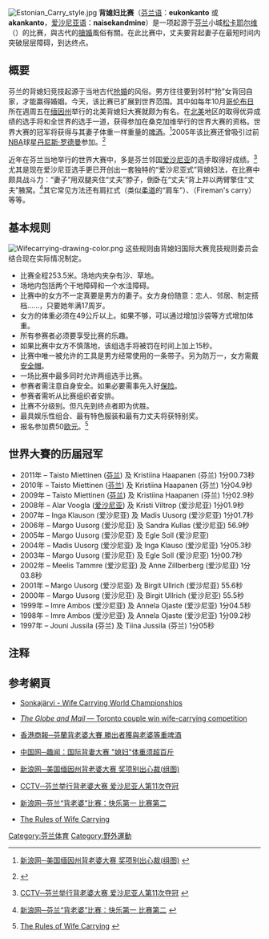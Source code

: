 {{NoteTA|
|T=zh-hans:背媳妇比赛;zh-tw:背老婆比賽
|1=zh-hans:背媳妇;zh-tw:背老婆
|2=加沙袋}}
[[File:Estonian_Carry_style.jpg|thumb]]
'''背媳妇比赛'''（[[芬兰语|芬兰语]]：'''eukonkanto''' 或'''akankanto'''，[[爱沙尼亚语|爱沙尼亚语]]：'''naisekandmine'''）是一项起源于[[芬兰|芬兰]]小城[[松卡耶尔维|松卡耶尔维]]（{{lang|fi|Sonkajärvi}}）的比赛，與古代的[[搶婚|搶婚]]風俗有關。在此比赛中，丈夫要背起妻子在最短时间内突破层层障碍，到达终点。

== 概要 ==
芬兰的背媳妇竞技起源于当地古代[[抢婚|抢婚]]的风俗。男方往往要到邻村“抢”女背回自家，才能赢得婚姻。今天，该比赛已扩展到世界范围。其中如每年10月[[哥伦布日|哥伦布日]]所在週周五在[[缅因州|缅因州]]举行的北美背媳妇大赛就颇为有名。在[[北美|北美]]地区的取得优异成绩的选手将和全世界的选手一道，获得参加在桑克加维举行的世界大赛的资格。世界大赛的冠军将获得与其妻子体重一样重量的[[啤酒|啤酒]]。<ref>{{zh}}[http://news.sina.com.cn/s/2005-10-11/09537141312s.shtml 新浪网─美国缅因州背老婆大赛 奖项别出心裁(组图)] {{Wayback|url=http://news.sina.com.cn/s/2005-10-11/09537141312s.shtml |date=20190903113255 }}</ref>2005年该比赛还曾吸引过前[[NBA|NBA]]球星[[丹尼斯·罗德曼|丹尼斯·罗德曼]]参加。<ref>{{Cite web |url=http://video.filestube.com/video,cf42ccbfd495a2b403ea.html |title=相关视频 |access-date=2008-08-28 |archive-date=2009-02-21 |archive-url=https://web.archive.org/web/20090221022144/http://video.filestube.com/video,cf42ccbfd495a2b403ea.html |dead-url=no }}</ref>

近年在芬兰当地举行的世界大赛中，多是芬兰邻国[[爱沙尼亚|爱沙尼亚]]的选手取得好成绩。<ref>{{zh}}[http://www.cctv.com/program/dysj/20080707/104050.shtml CCTV─芬兰举行背老婆大赛 爱沙尼亚人第11次夺冠] {{Wayback|url=http://www.cctv.com/program/dysj/20080707/104050.shtml |date=20190905091301 }}</ref>尤其是现在爱沙尼亚选手更已开创出一套独特的“爱沙尼亚式”背媳妇法，在比赛中颇具战斗力：“妻子”用双腿夹住“丈夫”脖子，倒卧在“丈夫”背上并以两臂擎住“丈夫”腋窝。<ref>{{zh}}[http://finance.sina.com.cn/roll/20070711/08281532707.shtml 新浪网─芬兰“背老婆”比赛：快乐第一 比赛第二] {{Wayback|url=http://finance.sina.com.cn/roll/20070711/08281532707.shtml |date=20190905091303 }}</ref>其它常见方法还有肩扛式（类似[[柔道|柔道]]的“肩车”）、{{tsl|en|Fireman's carry|消防员救援式}}（Fireman's carry）等等。

== 基本规则 ==
[[File:Wifecarrying-drawing-color.png|thumb]]
这些规则由背媳妇国际大赛竞技规则委员会结合现在实际情况制定。
* 比赛全程253.5米。场地内夹杂有沙、草地。
* 场地内包括两个干地障碍和一个水洼障碍。
* 比赛中的女方不一定真要是男方的妻子。女方身份随意：恋人、邻居、制定搭档……，只要她年满17周岁。
* 女方的体重必须在49公斤以上。如果不够，可以通过增加沙袋等方式增加体重。
* 所有参赛者必须要享受比赛的乐趣。
* 如果比赛中女方不慎落地，该组选手将被罚在时间上加上15秒。
* 比赛中唯一被允许的工具是男方经常使用的一条带子。另为防万一，女方需戴[[安全帽|安全帽]]。
* 一场比赛中最多同时允许两组选手比赛。
* 参赛者需注意自身安全。如果必要需事先入好[[保险|保险]]。
* 参赛者需听从比赛组织者安排。
* 比赛不分级别。但凡先到终点者即为优胜。
* 最具娱乐性组合、最有特色服装和最有力丈夫将获特别奖。
* 报名参加费50[[欧元|欧元]]。<ref>{{en}}[http://www.sonkajarvi.fi/?deptid=15228 The Rules of Wife Carrying] {{Wayback|url=http://www.sonkajarvi.fi/?deptid=15228 |date=20061009044909 }}</ref>

== 世界大賽的历届冠军 ==
* 2011年 – Taisto Miettinen ([[芬兰|芬兰]]) 及 Kristiina Haapanen (芬兰) 1分00.73秒
* 2010年 – Taisto Miettinen ([[芬兰|芬兰]]) 及 Kristiina Haapanen (芬兰) 1分04.9秒
* 2009年 – Taisto Miettinen ([[芬兰|芬兰]]) 及 Kristiina Haapanen (芬兰) 1分02.9秒
* 2008年 – Alar Voogla ([[爱沙尼亚|爱沙尼亚]]) 及 Kristi Viltrop (爱沙尼亚) 1分01.9秒
* 2007年 – Inga Klauson (爱沙尼亚) 及 Madis Uusorg (爱沙尼亚) 1分01.7秒
* 2006年 – Margo Uusorg (爱沙尼亚) 及 Sandra Kullas (爱沙尼亚) 56.9秒　
* 2005年 – Margo Uusorg (爱沙尼亚) 及 Egle Soll (爱沙尼亚)
* 2004年 – Madis Uusorg (爱沙尼亚) 及 Inga Klauso (爱沙尼亚) 1分05.3秒
* 2003年 – Margo Uusorg (爱沙尼亚) 及 Egle Soll (爱沙尼亚) 1分00.7秒
* 2002年 – Meelis Tammre (爱沙尼亚) 及 Anne Zillberberg (爱沙尼亚) 1分03.8秒
* 2001年 – Margo Uusorg (爱沙尼亚) 及 Birgit Ullrich (爱沙尼亚) 55.6秒
* 2000年 – Margo Uusorg (爱沙尼亚) 及 Birgit Ullrich (爱沙尼亚) 55.5秒
* 1999年 – Imre Ambos (爱沙尼亚) 及 Annela Ojaste (爱沙尼亚) 1分04.5秒
* 1998年 – Imre Ambos (爱沙尼亚) 及 Annela Ojaste (爱沙尼亚) 1分09.2秒
* 1997年 – Jouni Jussila (芬兰) 及 Tiina Jussila (芬兰) 1分05秒

== 注释 ==
<div class="references-small">
<references />
</div>
== 参考網頁 ==
* {{en}}[https://web.archive.org/web/20070225015549/http://www.sonkajarvi.fi/?deptid=15136 Sonkajärvi - Wife Carrying World Championships] 
* {{en}}[http://www.theglobeandmail.com/servlet/story/RTGAM.20050814.wcarry0814/BNStory/National/ ''The Globe and Mail'' — Toronto couple win wife-carrying competition]
* {{zh}}[http://www.hkcd.com.hk/content/2008-07/07/content_2120162.htm 香港商報─芬蘭背老婆大賽 勝出者獲與老婆等重啤酒]{{dead link|date=2018年4月 |bot=InternetArchiveBot |fix-attempted=yes }}
* {{zh}}[http://www.china.com.cn/world/txt/2006-07/06/content_6267679.htm 中国网─趣闻：国际背妻大赛 "媳妇"体重须超百斤]{{Wayback|url=http://www.china.com.cn/world/txt/2006-07/06/content_6267679.htm |date=20160305021905 }}
* {{zh}}[http://news.sina.com.cn/s/2005-10-11/09537141312s.shtml 新浪网─美国缅因州背老婆大赛 奖项别出心裁(组图)]{{Wayback|url=http://news.sina.com.cn/s/2005-10-11/09537141312s.shtml |date=20190903113255 }}
* {{zh}}[http://www.cctv.com/program/dysj/20080707/104050.shtml CCTV─芬兰举行背老婆大赛 爱沙尼亚人第11次夺冠]{{Wayback|url=http://www.cctv.com/program/dysj/20080707/104050.shtml |date=20190905091301 }}
* {{zh}}[http://finance.sina.com.cn/roll/20070711/08281532707.shtml 新浪网─芬兰“背老婆”比赛：快乐第一 比赛第二]{{Wayback|url=http://finance.sina.com.cn/roll/20070711/08281532707.shtml |date=20190905091303 }}
* {{en}}[https://web.archive.org/web/20061009044909/http://www.sonkajarvi.fi/?deptid=15228 The Rules of Wife Carrying]

[[Category:芬兰体育|Category:芬兰体育]]
[[Category:野外運動|Category:野外運動]]